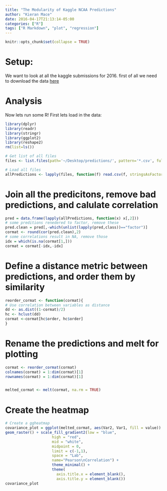 ```yaml
---
title: "The Modularity of Kaggle NCAA Predictions"
author: "Kieran Mace"
date: 2016-04-17T21:13:14-05:00
categories: ["R"]
tags: ["R Markdown", "plot", "regression"]
---
```


```r
knitr::opts_chunk$set(collapse = TRUE)
```
# Setup:

We want to look at all the kaggle submissions for 2016. first of all we need to download the data [here](https://www.kaggle.com/wcukierski/2016-march-ml-mania/downloads/2016-march-machine-learning-mania-predictions.zip "Kaggle NCAA Predictions")

# Analysis

Now lets run some R! First lets load in the data:

```r
library(dplyr)
library(readr)
library(stringr)
library(ggplot2)
library(reshape2)
rm(list=ls())

# Get list of all files
files <- list.files(path='~/Desktop/predictions/', pattern='*.csv', full.names=T)

# Load all files
allPredictions <- lapply(files, function(f) read.csv(f, stringsAsFactors = F))
```

# Join all the predicitons, remove bad predictions, and calulate correlation
```r
pred = data.frame(lapply(allPredictions, function(x) x[,2]))
# some preditions renedered to factor, remove these
pred.clean = pred[,-which(unlist(lapply(pred,class))=="factor")]
cormat <- round(cor(pred.clean),2)
# some correlations result in NA, remove those
idx = which(is.na(cormat[1,]))
cormat = cormat[-idx,-idx]
```
# Define a distance metric between predictions, and order them by similarity
```r
reorder_cormat <- function(cormat){
# Use correlation between variables as distance
dd <- as.dist((1-cormat)/2)
hc <- hclust(dd)
cormat <-cormat[hc$order, hc$order]
}
```
# Rename the predictions and melt for plotting
```r
cormat <- reorder_cormat(cormat)
colnames(cormat) = 1:dim(cormat)[1]
rownames(cormat) = 1:dim(cormat)[1]


melted_cormat <- melt(cormat, na.rm = TRUE)
```
# Create the heatmap
```r
# Create a ggheatmap
covariance_plot = ggplot(melted_cormat, aes(Var2, Var1, fill = value)) +
geom_raster() + scale_fill_gradient2(low = "blue",
                     high = "red",
                     mid = "white",
                     midpoint = 0,
                     limit = c(-1,1),
                     space = "Lab",
                     name="Pearson\nCorrelation") +
                     theme_minimal() +
                     theme(
                       axis.title.x = element_blank(),
                       axis.title.y = element_blank())
covariance_plot
```

